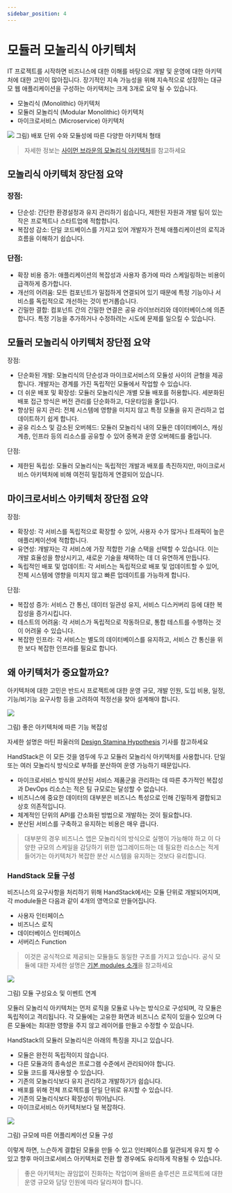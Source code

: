 ```yaml
---
sidebar_position: 4
---
```


# 모듈러 모놀리식 아키텍처

IT 프로젝트를 시작하면 비즈니스에 대한 이해를 바탕으로 개발 및 운영에 대한 아키텍처에 대한 고민이 많아집니다. 장기적인 지속 가능성을 위해 지속적으로 성장하는 대규모 웹 애플리케이션을 구성하는 아키텍처는 크게 3개로 요약 될 수 있습니다.

* 모놀리식 (Monolithic) 아키텍처
* 모듈러 모놀리식 (Modular Monolithic) 아키텍처
* 마이크로서비스 (Microservice) 아키텍처

![](img/monolith-microservices-by-simon-brown.jpg)
그림) 배포 단위 수와 모듈성에 따른 다양한 아키텍처 형태

> 자세한 정보는 [사이먼 브라운의 모놀리식 아키텍처](https://www.youtube.com/watch?v=5OjqD-ow8GE)를 참고하세요

## 모놀리식 아키텍처 장단점 요약

### 장점:

* 단순성: 간단한 환경설정과 유지 관리하기 쉽습니다, 제한된 자원과 개발 팀이 있는 작은 프로젝트나 스타트업에 적합합니다.
* 복잡성 감소: 단일 코드베이스를 가지고 있어 개발자가 전체 애플리케이션의 로직과 흐름을 이해하기 쉽습니다.

### 단점:

* 확장 비용 증가: 애플리케이션의 복잡성과 사용자 증가에 따라 스케일링하는 비용이 급격하게 증가합니다.
* 개선의 어려움: 모든 컴포넌트가 밀접하게 연결되어 있기 때문에 특정 기능이나 서비스를 독립적으로 개선하는 것이 번거롭습니다.
* 긴밀한 결합: 컴포넌트 간의 긴밀한 연결은 공유 라이브러리와 데이터베이스에 의존합니다. 특정 기능을 추가하거나 수정하려는 시도에 문제를 일으킬 수 있습니다.

## 모듈러 모놀리식 아키텍처 장단점 요약

장점:

* 단순화된 개발: 모놀리식의 단순성과 마이크로서비스의 모듈성 사이의 균형을 제공합니다. 개발자는 경계를 가진 독립적인 모듈에서 작업할 수 있습니다.
* 더 쉬운 배포 및 확장성: 모듈러 모놀리식은 개별 모듈 배포를 허용합니다. 세분화된 배포 접근 방식은 버전 관리를 단순화하고, 다운타임을 줄입니다.
* 향상된 유지 관리: 전체 시스템에 영향을 미치지 않고 특정 모듈을 유지 관리하고 업데이트하기 쉽게 합니다.
* 공유 리소스 및 감소된 오버헤드: 모듈러 모놀리식 내의 모듈은 데이터베이스, 캐싱 계층, 인프라 등의 리소스를 공유할 수 있어 중복과 운영 오버헤드를 줄입니다.

단점:

* 제한된 독립성: 모듈러 모놀리식는 독립적인 개발과 배포를 촉진하지만, 마이크로서비스 아키텍처에 비해 여전히 밀접하게 연결되어 있습니다.

## 마이크로서비스 아키텍처 장단점 요약

장점:

* 확장성: 각 서비스를 독립적으로 확장할 수 있어, 사용자 수가 많거나 트래픽이 높은 애플리케이션에 적합합니다.
* 유연성: 개발자는 각 서비스에 가장 적합한 기술 스택을 선택할 수 있습니다. 이는 개발 효율성을 향상시키고, 새로운 기술을 채택하는 데 더 유연하게 만듭니다.
* 독립적인 배포 및 업데이트: 각 서비스는 독립적으로 배포 및 업데이트할 수 있어, 전체 시스템에 영향을 미치지 않고 빠른 업데이트를 가능하게 합니다.

단점:

* 복잡성 증가: 서비스 간 통신, 데이터 일관성 유지, 서비스 디스커버리 등에 대한 복잡성을 증가시킵니다.
* 테스트의 어려움: 각 서비스가 독립적으로 작동하므로, 통합 테스트를 수행하는 것이 어려울 수 있습니다.
* 복잡한 인프라: 각 서비스는 별도의 데이터베이스를 유지하고, 서비스 간 통신을 위한 보다 복잡한 인프라를 필요로 합니다.

## 왜 아키텍처가 중요할까요?

아키텍처에 대한 고민은 반드시 프로젝트에 대한 운영 규모, 개발 인원, 도입 비용, 일정, 기능/비기능 요구사항 등을 고려하여 적정선을 찾아 설계해야 합니다.

![](img/design-stamina-graph.png)

그림) 좋은 아키텍처에 따른 기능 복잡성

자세한 설명은 마틴 파울러의 [Design Stamina Hypothesis](https://martinfowler.com/bliki/DesignStaminaHypothesis.html) 기사를 참고하세요

HandStack은 이 모든 것을 염두에 두고 모듈러 모놀리식 아키텍처를 사용합니다. 단일 또는 여러 모놀리식 방식으로 부하를 분산하여 운영 가능하기 때문입니다.

* 마이크로서비스 방식의 분산된 서비스 제품군을 관리하는 데 따른 추가적인 복잡성과 DevOps 리소스는 적은 팀 규모로는 달성할 수 없습니다.
* 비즈니스에 중요한 데이터의 대부분은 비즈니스 특성으로 인해 긴밀하게 결합되고 상호 의존적입니다. 
* 체계적인 단위의 API를 간소화된 방법으로 개발하는 것이 필요합니다.
* 분산된 서비스를 구축하고 유지하는 비용은 매우 큽니다.

> 대부분의 경우 비즈니스 앱은 모놀리식의 방식으로 실행이 가능해야 하고 이 다양한 규모의 스케일을 감당하기 위한 업그레이드하는 데 필요한 리소스는 적게 들어가는 아키텍처가 복잡한 분산 시스템을 유지하는 것보다 유리합니다.

### HandStack 모듈 구성

비즈니스의 요구사항을 처리하기 위해 HandStack에서는 모듈 단위로 개발되어지며, 각 module들은 다음과 같이 4개의 영역으로 만들어집니다.

* 사용자 인터페이스
* 비즈니스 로직
* 데이터베이스 인터페이스
* 서버리스 Function

> 이것은 공식적으로 제공되는 모듈들도 동일한 구조를 가지고 있습니다. 공식 모듈에 대한 자세한 설명은 [기본 modules 소개](/docs/startup/learning/기본-modules-소개)을 참고하세요

![](img/handstack-modules.png)

그림) 모듈 구성요소 및 이벤트 연계

모듈러 모놀리식 아키텍처는 먼저 로직을 모듈로 나누는 방식으로 구성되며, 각 모듈은 독립적이고 격리됩니다. 각 모듈에는 고유한 화면과 비즈니스 로직이 있을수 있으며 다른 모듈에는 최대한 영향을 주지 않고 레이어를 만들고 수정할 수 있습니다.

HandStack의 모듈러 모놀리식은 아래의 특징을 지니고 있습니다.

* 모듈은 완전히 독립적이지 않습니다. 
* 다른 모듈과의 종속성은 프로그램 수준에서 관리되어야 합니다.
* 모듈 코드를 재사용할 수 있습니다.
* 기존의 모놀리식보다 유지 관리하고 개발하기가 쉽습니다.
* 배포를 위해 전체 프로젝트를 단일 단위로 유지할 수 있습니다.
* 기존의 모놀리식보다 확장성이 뛰어납니다.
* 마이크로서비스 아키텍처보다 덜 복잡하다.

![](img/handstack-monolith-architecture.png)

그림) 규모에 따른 어플리케이션 모듈 구성

이렇게 하면, 느슨하게 결합된 모듈을 만들 수 있고 인터페이스를 일관되게 유지 할 수 있고 향후 마이크로서비스 아키텍처로 전환 할 경우에도 유리하게 작용될 수 있습니다.

> 좋은 아키텍처는 끊임없이 진화하는 작업이며 올바른 솔루션은 프로젝트에 대한 운영 규모와 담당 인원에 따라 달라져야 합니다.